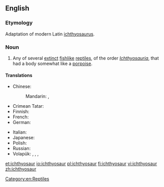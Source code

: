 ==English==

===Etymology===
Adaptation of modern Latin [[ichthyosaurus]].

===Noun===
{{wikipedia}}
{{en-noun|pl2=ichthyosauri}}

# Any of several [[extinct]] [[fishlike]] [[reptile]]s, of the order ''[[Ichthyosauria]]'', that had a body somewhat like a [[porpoise]].

====Translations====
{{trans-top|extinct reptile}}
* Chinese:
*: Mandarin: {{t|cmn|魚龍|sc=Hani}}, {{t|cmn|鱼龙|tr=yúlóng|sc=Hani}}
* Crimean Tatar: {{tø|crh|ihtiozavr}}
* Finnish: {{t+|fi|kalalisko}}
* French: {{t+|fr|ichtyosaure|m}}
* German: {{t-|de|Ichthyosaurier|m}}
{{trans-mid}}
* Italian: {{t-|it|ittiosauro|m}}
* Japanese: {{t-|ja|gyoryū|tr=ぎょりゅう|alt=魚竜|sc=Jpan}}
* Polish: {{t-|pl|ichtiozaur|m}}
* Russian: {{t+|ru|ихтиозавр|m|sc=Cyrl|tr=ixtiozávr}}
* Volapük: {{qualifier|male or female}} {{t-|vo|liktiosaur}}, {{qualifier|male}} {{t-|vo|hiliktiosaur}}, {{qualifier|female}} {{t-|vo|jiliktiosaur}}, {{qualifier|male or female offspring, young}} {{t-|vo|liktiosaurül}}
{{trans-bottom}}

[[Category:en:Reptiles]]

[[et:ichthyosaur]]
[[io:ichthyosaur]]
[[pl:ichthyosaur]]
[[fi:ichthyosaur]]
[[vi:ichthyosaur]]
[[zh:ichthyosaur]]